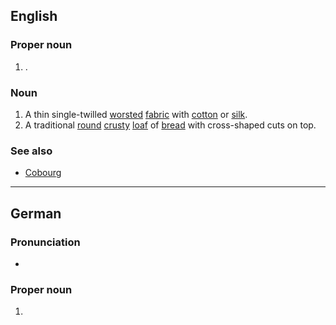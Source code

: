 ==English==
{{wikipedia}}

===Proper noun===
{{en-proper noun}}

# {{place|en|independent city|s/Bavaria|c/Germany}}.

===Noun===
{{en-noun|~}}

# A thin single-twilled [[worsted]] [[fabric]] with [[cotton]] or [[silk]].
# A traditional [[round]] [[crusty]] [[loaf]] of [[bread]] with cross-shaped cuts on top.

===See also===
* [[Cobourg]]

{{topics|en|Fabrics}}

----

==German==
{{wikipedia|lang=de}}

===Pronunciation===
* {{audio|de|LL-Q188 (deu)-Michael Schönitzer (WMDE)-Coburg.wav|Audio}}

===Proper noun===
{{de-proper noun|n}}

# {{place|de|independent city|s/Bavaria|c/Germany|t1=Coburg}}